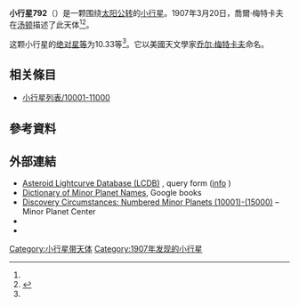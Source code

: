 {{Infobox planet
 | minorplanet     = yes
 | name            = 792 Metcalfia
 | background      = #D6D6D6
 | image = 
 | image_size      = 
 | caption         =
 | discovery_ref   =  <ref name="MPC-object" />
 | discoverer      = [[喬爾·梅特卡夫|喬爾·梅特卡夫]]
 | discovery_site  = [[汤顿|汤顿]]
 | discovered      = 1907年3月20日
 | mpc_name        = 792 Metcalfia
 | alt_names       = 792 Metcalfia
 | pronounced      = 
 | named_after     = <ref name="MPC-object" />
 | mp_category     = [[主帶小行星|主帶小行星]] <ref name="MPC-object" /><ref name="jpldata" />
 | orbit_ref       = <ref name="a">[http://ssd.jpl.nasa.gov/sbdb.cgi?sstr=792 792] {{Wayback|url=http://ssd.jpl.nasa.gov/sbdb.cgi?sstr=792 |date=20201126070022 }}，小行星數據庫瀏覽器（JPL Small-Body Database Browser）－[[美国国家航空航天局|美国国家航空航天局]]喷气推进实验室</ref>
 | epoch           = 2018-03-23.0（[[儒略日|JD]] 2458200.5）
 | uncertainty     = 0
 | observation_arc = 
 | aphelion = {{convert|2.967|AU|km|3|abbr=on|lk=out}}
 | perihelion      = {{convert|2.2808776|AU|km|3|abbr=on}}
 | semimajor       = 2.6237326
 | eccentricity    = 0.1306745
 | period          = 4.25[[儒略年|yr]]
 | mean_anomaly    = 94.04808[[度|°]]
 | mean_motion     = {{Deg2DMS|0.23191270|sup=ms}} / day
 | inclination     = 8.62080
 | asc_node        = 265.07064°
 | arg_peri        = 227.89121
 | mean_diameter   = 
 | rotation        = 
 | albedo          =
 | spectral_type   =
 | abs_magnitude   = 10.33<ref name="jpldata" />
}}
'''小行星792'''（{{lang-en|792 Metcalfia}}）是一颗围绕[[太阳|太阳]][[公转|公转]]的[[小行星|小行星]]。1907年3月20日，喬爾·梅特卡夫在[[汤顿|汤顿]]描述了此天体<ref name="a" /><ref>{{cite news|title=小行星列表|url=http://cfa-www.harvard.edu/iau/lists/NumberedMPs.txt|accessdate=2018-10-19|newspaper=哈佛大学|archive-date=2008-05-17|archive-url=https://web.archive.org/web/20080517010638/http://cfa-www.harvard.edu/iau/lists/NumberedMPs.txt|dead-url=no}}</ref>。

这颗小行星的[[绝对星等|绝对星等]]为10.33等<ref name="a" />。它以美國天文學家[[乔尔·梅特卡夫|乔尔·梅特卡夫]]命名。

== 相关條目 ==
*[[小行星列表/10001-11000|小行星列表/10001-11000]]

== 參考資料 ==
{{reflist|refs=

<ref name="jpldata">{{cite web
 |type         = 2018-01-26 last obs.
 |title        = JPL Small-Body Database Browser:792 Metcalfia-792 Metcalfia
 |url          = https://ssd.jpl.nasa.gov/sbdb.cgi?sstr=792
 |publisher    = [[Jet_Propulsion_Laboratory|Jet Propulsion Laboratory]]
 |accessdate   = 28 March 2018
 |archive-date = 2020-11-26
 |archive-url  = https://web.archive.org/web/20201126070022/https://ssd.jpl.nasa.gov/sbdb.cgi?sstr=792
 |dead-url     = no
}}</ref>

<ref name="MPC-object">{{cite web
  |title      = 792 Metcalfia
  |work      = Minor Planet Center
  |url      = https://www.minorplanetcenter.net/db_search/show_object?object_id=792
  |accessdate      = 28 March 2018
  |archive-date      = 2016-03-04
  |archive-url      = https://web.archive.org/web/20160304120307/http://minorplanetcenter.net/db_search/show_object?object_id=792
  |dead-url      = no
  }}</ref>

}}

==  外部連結 ==
* [http://www.minorplanet.info/PHP/lcdbsummaryquery.php Asteroid Lightcurve Database (LCDB)] {{Wayback|url=http://www.minorplanet.info/PHP/lcdbsummaryquery.php |date=20171210173955 }}, query form ([http://www.minorplanet.info/lightcurvedatabase.html info] {{Wayback|url=http://www.minorplanet.info/lightcurvedatabase.html |date=20171216050541 }})
* [https://books.google.com/books?id=aeAg1X7afOoC&pg Dictionary of Minor Planet Names], Google books
* [http://www.minorplanetcenter.net/iau/lists/NumberedMPs010001.html Discovery Circumstances: Numbered Minor Planets (10001)-(15000)] {{Wayback|url=http://www.minorplanetcenter.net/iau/lists/NumberedMPs010001.html |date=20180612162317 }} – Minor Planet Center
* {{AstDys|792}}
* {{JPL small body}}

{{Minor Planet Number|[[小行星791|小行星791]]|[[小行星793|小行星793]]}}
{{小天体}}

[[Category:小行星带天体|Category:小行星带天体]]
[[Category:1907年发现的小行星|Category:1907年发现的小行星]]


{{beltasteroid-stub}}